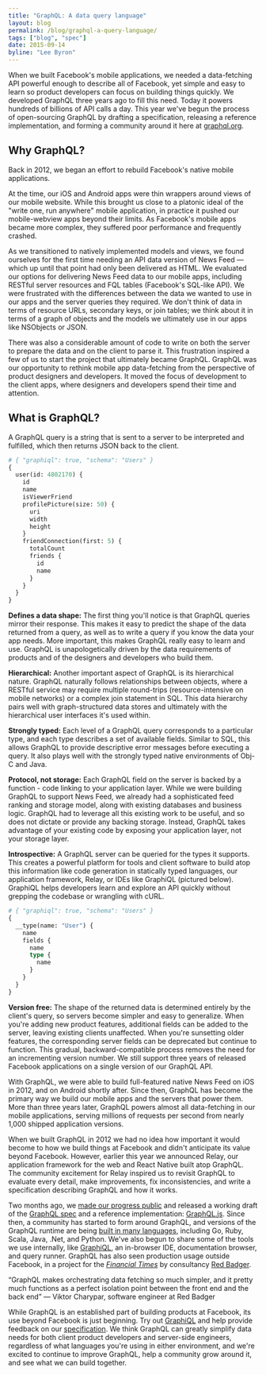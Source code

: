 ```yaml
---
title: "GraphQL: A data query language"
layout: blog
permalink: /blog/graphql-a-query-language/
tags: ["blog", "spec"]
date: 2015-09-14
byline: "Lee Byron"
---
```


When we built Facebook's mobile applications, we needed a data-fetching API powerful enough to describe all of Facebook, yet simple and easy to learn so product developers can focus on building things quickly. We developed GraphQL three years ago to fill this need. Today it powers hundreds of billions of API calls a day. This year we've begun the process of open-sourcing GraphQL by drafting a specification, releasing a reference implementation, and forming a community around it here at [graphql.org](/).

## Why GraphQL?

Back in 2012, we began an effort to rebuild Facebook's native mobile applications.

At the time, our iOS and Android apps were thin wrappers around views of our mobile website. While this brought us close to a platonic ideal of the "write one, run anywhere" mobile application, in practice it pushed our mobile-webview apps beyond their limits. As Facebook's mobile apps became more complex, they suffered poor performance and frequently crashed.

As we transitioned to natively implemented models and views, we found ourselves for the first time needing an API data version of News Feed — which up until that point had only been delivered as HTML. We evaluated our options for delivering News Feed data to our mobile apps, including RESTful server resources and FQL tables (Facebook's SQL-like API). We were frustrated with the differences between the data we wanted to use in our apps and the server queries they required. We don't think of data in terms of resource URLs, secondary keys, or join tables; we think about it in terms of a graph of objects and the models we ultimately use in our apps like NSObjects or JSON.

There was also a considerable amount of code to write on both the server to prepare the data and on the client to parse it. This frustration inspired a few of us to start the project that ultimately became GraphQL. GraphQL was our opportunity to rethink mobile app data-fetching from the perspective of product designers and developers. It moved the focus of development to the client apps, where designers and developers spend their time and attention.

## What is GraphQL?

A GraphQL query is a string that is sent to a server to be interpreted and fulfilled, which then returns JSON back to the client.

```graphql
# { "graphiql": true, "schema": "Users" }
{
  user(id: 4802170) {
    id
    name
    isViewerFriend
    profilePicture(size: 50) {
      uri
      width
      height
    }
    friendConnection(first: 5) {
      totalCount
      friends {
        id
        name
      }
    }
  }
}
```

**Defines a data shape:** The first thing you'll notice is that GraphQL queries mirror their response. This makes it easy to predict the shape of the data returned from a query, as well as to write a query if you know the data your app needs. More important, this makes GraphQL really easy to learn and use. GraphQL is unapologetically driven by the data requirements of products and of the designers and developers who build them.

**Hierarchical:** Another important aspect of GraphQL is its hierarchical nature. GraphQL naturally follows relationships between objects, where a RESTful service may require multiple round-trips (resource-intensive on mobile networks) or a complex join statement in SQL. This data hierarchy pairs well with graph-structured data stores and ultimately with the hierarchical user interfaces it's used within.

**Strongly typed:** Each level of a GraphQL query corresponds to a particular type, and each type describes a set of available fields. Similar to SQL, this allows GraphQL to provide descriptive error messages before executing a query. It also plays well with the strongly typed native environments of Obj-C and Java.

**Protocol, not storage:** Each GraphQL field on the server is backed by a function - code linking to your application layer. While we were building GraphQL to support News Feed, we already had a sophisticated feed ranking and storage model, along with existing databases and business logic. GraphQL had to leverage all this existing work to be useful, and so does not dictate or provide any backing storage. Instead, GraphQL takes advantage of your existing code by exposing your application layer, not your storage layer.

**Introspective:** A GraphQL server can be queried for the types it supports. This creates a powerful platform for tools and client software to build atop this information like code generation in statically typed languages, our application framework, Relay, or IDEs like GraphiQL (pictured below). GraphiQL helps developers learn and explore an API quickly without grepping the codebase or wrangling with cURL.

```graphql
# { "graphiql": true, "schema": "Users" }
{
  __type(name: "User") {
    name
    fields {
      name
      type {
        name
      }
    }
  }
}
```

**Version free:** The shape of the returned data is determined entirely by the client's query, so servers become simpler and easy to generalize. When you're adding new product features, additional fields can be added to the server, leaving existing clients unaffected. When you're sunsetting older features, the corresponding server fields can be deprecated but continue to function. This gradual, backward-compatible process removes the need for an incrementing version number. We still support three years of released Facebook applications on a single version of our GraphQL API.

With GraphQL, we were able to build full-featured native News Feed on iOS in 2012, and on Android shortly after. Since then, GraphQL has become the primary way we build our mobile apps and the servers that power them. More than three years later, GraphQL powers almost all data-fetching in our mobile applications, serving millions of requests per second from nearly 1,000 shipped application versions.

When we built GraphQL in 2012 we had no idea how important it would become to how we build things at Facebook and didn't anticipate its value beyond Facebook. However, earlier this year we announced Relay, our application framework for the web and React Native built atop GraphQL. The community excitement for Relay inspired us to revisit GraphQL to evaluate every detail, make improvements, fix inconsistencies, and write a specification describing GraphQL and how it works.

Two months ago, we [made our progress public](https://youtube.com/watch?v=WQLzZf34FJ8) and released a working draft of the [GraphQL spec](https://spec.graphql.org) and a reference implementation: [GraphQL.js](https://github.com/graphql/graphql-js). Since then, a community has started to form around GraphQL, and versions of the GraphQL runtime are being [built in many languages](https://github.com/chentsulin/awesome-graphql), including Go, Ruby, Scala, Java, .Net, and Python. We've also begun to share some of the tools we use internally, like [GraphiQL](https://github.com/graphql/graphiql), an in-browser IDE, documentation browser, and query runner. GraphQL has also seen production usage outside Facebook, in a project for the [_Financial Times_](https://youtube.com/watch?v=S0s935RKKB4) by consultancy [Red Badger](http://red-badger.com).

“GraphQL makes orchestrating data fetching so much simpler, and it pretty much functions as a perfect isolation point between the front end and the back end”
— Viktor Charypar, software engineer at Red Badger

While GraphQL is an established part of building products at Facebook, its use beyond Facebook is just beginning. Try out [GraphiQL](http://graphql-swapi.parseapp.com/graphiql) and help provide feedback on our [specification](https://github.com/facebook/graphql). We think GraphQL can greatly simplify data needs for both client product developers and server-side engineers, regardless of what languages you're using in either environment, and we're excited to continue to improve GraphQL, help a community grow around it, and see what we can build together.
